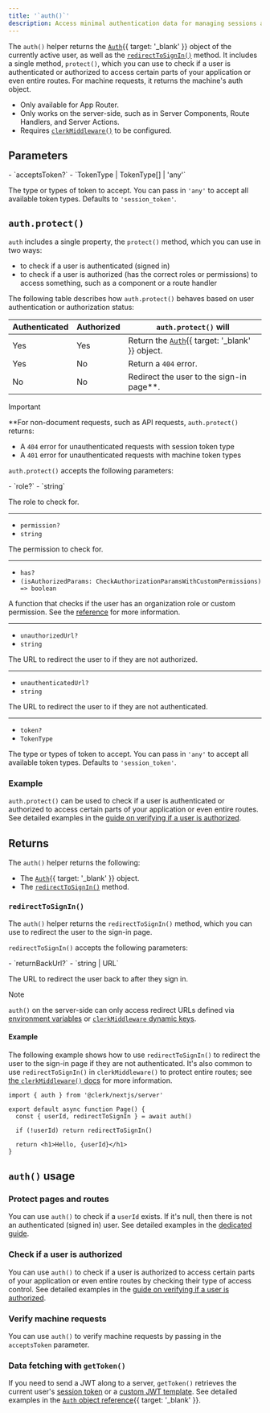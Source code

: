```yaml
---
title: '`auth()`'
description: Access minimal authentication data for managing sessions and data fetching.
---
```


The `auth()` helper returns the [`Auth`](/docs/references/backend/types/auth-object){{ target: '_blank' }} object of the currently active user, as well as the [`redirectToSignIn()`](#redirect-to-sign-in) method. It includes a single method, `protect()`, which you can use to check if a user is authenticated or authorized to access certain parts of your application or even entire routes. For machine requests, it returns the machine's auth object.

- Only available for App Router.
- Only works on the server-side, such as in Server Components, Route Handlers, and Server Actions.
- Requires [`clerkMiddleware()`](/docs/references/nextjs/clerk-middleware) to be configured.

## Parameters

<Properties>
  - `acceptsToken?`
  - `TokenType | TokenType[] | 'any'`

  The type or types of token to accept. You can pass in `'any'` to accept all available token types. Defaults to `'session_token'`.
</Properties>

## `auth.protect()`

`auth` includes a single property, the `protect()` method, which you can use in two ways:

- to check if a user is authenticated (signed in)
- to check if a user is authorized (has the correct roles or permissions) to access something, such as a component or a route handler

The following table describes how `auth.protect()` behaves based on user authentication or authorization status:

| Authenticated | Authorized | `auth.protect()` will |
| - | - | - |
| Yes | Yes | Return the [`Auth`](/docs/references/backend/types/auth-object){{ target: '_blank' }} object. |
| Yes | No | Return a `404` error. |
| No | No | Redirect the user to the sign-in page\*\*. |

> [!IMPORTANT]
> \*\*For non-document requests, such as API requests, `auth.protect()` returns:
>
> - A `404` error for unauthenticated requests with session token type
> - A `401` error for unauthenticated requests with machine token types

`auth.protect()` accepts the following parameters:

<Properties>
  - `role?`
  - `string`

  The role to check for.

  ---

  - `permission?`
  - `string`

  The permission to check for.

  ---

  - `has?`
  - `(isAuthorizedParams: CheckAuthorizationParamsWithCustomPermissions) => boolean`

  A function that checks if the user has an organization role or custom permission. See the [reference](/docs/references/backend/types/auth-object#has) for more information.

  ---

  - `unauthorizedUrl?`
  - `string`

  The URL to redirect the user to if they are not authorized.

  ---

  - `unauthenticatedUrl?`
  - `string`

  The URL to redirect the user to if they are not authenticated.

  ---

  - `token?`
  - `TokenType`

  The type or types of token to accept. You can pass in `'any'` to accept all available token types. Defaults to `'session_token'`.
</Properties>

### Example

`auth.protect()` can be used to check if a user is authenticated or authorized to access certain parts of your application or even entire routes. See detailed examples in the [guide on verifying if a user is authorized](/docs/guides/authorization-checks).

## Returns

The `auth()` helper returns the following:

- The [`Auth`](/docs/references/backend/types/auth-object){{ target: '_blank' }} object.
- The [`redirectToSignIn()`](#redirect-to-sign-in) method.

### `redirectToSignIn()`

The `auth()` helper returns the `redirectToSignIn()` method, which you can use to redirect the user to the sign-in page.

`redirectToSignIn()` accepts the following parameters:

<Properties>
  - `returnBackUrl?`
  - `string | URL`

  The URL to redirect the user back to after they sign in.
</Properties>

> [!NOTE]
> `auth()` on the server-side can only access redirect URLs defined via [environment variables](/docs/deployments/clerk-environment-variables#sign-in-and-sign-up-redirects) or [`clerkMiddleware` dynamic keys](/docs/references/nextjs/clerk-middleware#dynamic-keys).

#### Example

The following example shows how to use `redirectToSignIn()` to redirect the user to the sign-in page if they are not authenticated. It's also common to use `redirectToSignIn()` in `clerkMiddleware()` to protect entire routes; see [the `clerkMiddleware()` docs](/docs/references/nextjs/clerk-middleware) for more information.

```tsx {{ filename: 'app/page.tsx' }}
import { auth } from '@clerk/nextjs/server'

export default async function Page() {
  const { userId, redirectToSignIn } = await auth()

  if (!userId) return redirectToSignIn()

  return <h1>Hello, {userId}</h1>
}
```

## `auth()` usage

### Protect pages and routes

You can use `auth()` to check if a `userId` exists. If it's null, then there is not an authenticated (signed in) user. See detailed examples in the [dedicated guide](/docs/references/nextjs/read-session-data).

### Check if a user is authorized

You can use `auth()` to check if a user is authorized to access certain parts of your application or even entire routes by checking their type of access control. See detailed examples in the [guide on verifying if a user is authorized](/docs/guides/authorization-checks).

### Verify machine requests

You can use `auth()` to verify machine requests by passing in the `acceptsToken` parameter.

### Data fetching with `getToken()`

If you need to send a JWT along to a server, `getToken()` retrieves the current user's [session token](/docs/backend-requests/resources/session-tokens) or a [custom JWT template](/docs/backend-requests/jwt-templates). See detailed examples in the [`Auth` object reference](/docs/references/backend/types/auth-object#get-token){{ target: '_blank' }}.
